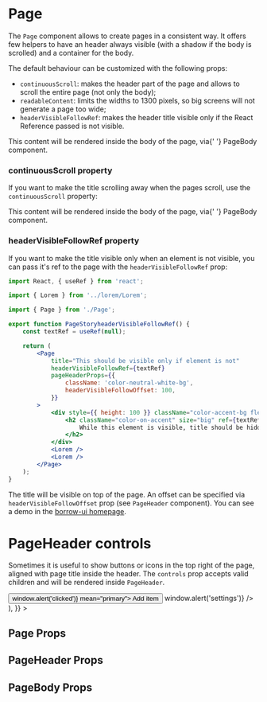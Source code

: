 


<Meta title="Components/Page" component={Page} />

# Page

The `Page` component allows to create pages in a consistent way.
It offers few helpers to have an header always visible (with a shadow if the body is scrolled)
and a container for the body.

The default behaviour can be customized with the following props:

-   `continuousScroll`: makes the header part of the page and allows to scroll the entire page (not only the body);
-   `readableContent`: limits the widths to 1300 pixels, so big screens will not generate a page too wide;
-   `headerVisibleFollowRef`: makes the header title visible only if the React Reference passed is not visible.

<Canvas>
    <Story name="Default">
        <div style={{ height: 400, fontSize: '14px', overflow: 'hidden' }}>
            <Page title="Page Title" style={{ height: '100%' }}>
                <Text>
                    This content will be rendered inside the body of the page, via{' '}
                    <Monospace>PageBody</Monospace> component.
                </Text>
                <Lorem paragraphs={3} />
                <Lorem paragraphs={3} />
            </Page>
        </div>
    </Story>
</Canvas>

### continuousScroll property

If you want to make the title scrolling away when the pages scroll, use the `continuousScroll` property:

<Canvas>
    <Story name="Continuous Scroll">
        <div style={{ height: 400, fontSize: '14px' }}>
            <Page title="Page Title" continuousScroll={true}>
                <Text>
                    This content will be rendered inside the body of the page, via{' '}
                    <Monospace>PageBody</Monospace> component.
                </Text>
                <Lorem paragraphs={3} />
                <Lorem paragraphs={3} />
                <Lorem paragraphs={3} />
            </Page>
        </div>
    </Story>
</Canvas>

### headerVisibleFollowRef property

If you want to make the title visible only when an element is not visible, you can pass
it's ref to the page with the `headerVisibleFollowRef` prop:

```jsx
import React, { useRef } from 'react';

import { Lorem } from '../lorem/Lorem';

import { Page } from './Page';

export function PageStoryheaderVisibleFollowRef() {
    const textRef = useRef(null);

    return (
        <Page
            title="This should be visible only if element is not"
            headerVisibleFollowRef={textRef}
            pageHeaderProps={{
                className: 'color-neutral-white-bg',
                headerVisibleFollowOffset: 100,
            }}
        >
            <div style={{ height: 100 }} className="color-accent-bg flex-center-center">
                <h2 className="color-on-accent" size="big" ref={textRef}>
                    While this element is visible, title should be hidden.
                </h2>
            </div>
            <Lorem />
            <Lorem />
        </Page>
    );
}
```

The title will be visible on top of the page. An offset can be specified via `headerVisibleFollowOffset` prop (see `PageHeader` component).
You can see a demo in the [borrow-ui homepage](https://www.borrow-ui.dev).

# PageHeader controls

Sometimes it is useful to show buttons or icons in the top right of the page, aligned with page title inside the header.
The `controls` prop accepts valid children and will be rendered inside `PageHeader`.

<Canvas>
    <Story name="PageHeader Controls">
        <div style={{ height: 400, fontSize: '14px', overflow: 'hidden' }}>
            <Page
                title="Page Title"
                style={{ height: '100%' }}
                pageHeaderProps={{
                    controls: (
                        <Fragment>
                            <Button onClick={() => window.alert('clicked')} mean="primary">
                                Add item
                            </Button>
                            <Icon
                                name="settings"
                                className="m-l-5 color-neutral"
                                onClick={() => window.alert('settings')}
                            />
                        </Fragment>
                    ),
                }}
            >
                <Lorem paragraphs={3} />
                <Lorem paragraphs={3} />
            </Page>
        </div>
    </Story>
</Canvas>

## Page Props

<ArgsTable of={Page} />

## PageHeader Props

<ArgsTable of={PageHeader} />

## PageBody Props

<ArgsTable of={PageBody} />
